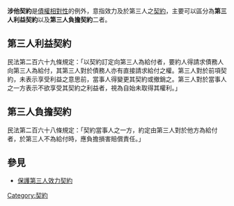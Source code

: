 '''涉他契約'''是[[債權相對性|債權相對性]]的例外，意指效力及於第三人之[[契約|契約]]，主要可以區分為'''第三人利益契約'''以及'''第三人負擔契約'''二者。

== 第三人利益契約 ==
民法第二百六十九條規定：「以契約訂定向第三人為給付者，要約人得請求債務人向第三人為給付，其第三人對於債務人亦有直接請求給付之權。第三人對於前項契約，未表示享受利益之意思前，當事人得變更其契約或撤銷之。第三人對於當事人之一方表示不欲享受其契約之利益者，視為自始未取得其權利。」

== 第三人負擔契約 ==
民法第二百六十八條規定：「契約當事人之一方，約定由第三人對於他方為給付者，於第三人不為給付時，應負擔損害賠償責任。」

== 參見 ==
* [[保護第三人效力契約|保護第三人效力契約]]


[[Category:契約|Category:契約]]